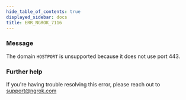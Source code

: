 ```yaml
---
hide_table_of_contents: true
displayed_sidebar: docs
title: ERR_NGROK_7116
---
```


### Message

The domain `HOSTPORT` is unsupported because it does not use port 443.

<ErrorDetails />

### Further help

If you're having trouble resolving this error, please reach out to [support@ngrok.com](mailto:support@ngrok.com?subject=Help%20with%20ERR_NGROK_7116)
